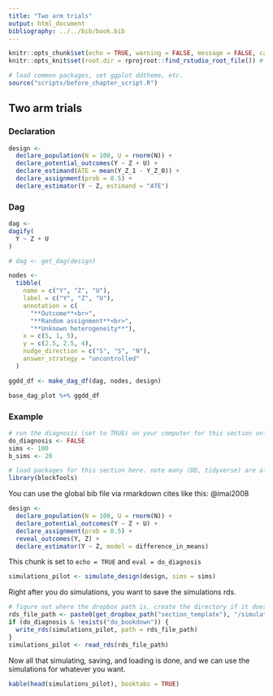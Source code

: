 ```yaml
---
title: "Two arm trials"
output: html_document
bibliography: ../../bib/book.bib 
---
```


<!-- note do_bookdown is set in index.rmd, so we know if you're running just this .Rmd or compiling the book-->
```r
knitr::opts_chunk$set(echo = TRUE, warning = FALSE, message = FALSE, cache = FALSE)
knitr::opts_knit$set(root.dir = rprojroot::find_rstudio_root_file()) # files are all relative to RStudio project home
```

```r
# load common packages, set ggplot ddtheme, etc.
source("scripts/before_chapter_script.R")
```

<!-- start post here, do not edit above -->

## Two arm trials

### Declaration

```r
design <-
  declare_population(N = 100, U = rnorm(N)) +
  declare_potential_outcomes(Y ~ Z + U) +
  declare_estimand(ATE = mean(Y_Z_1 - Y_Z_0)) +
  declare_assignment(prob = 0.5) +
  declare_estimator(Y ~ Z, estimand = "ATE")
```
### Dag

```r
dag <- 
dagify(
  Y ~ Z + U
)

# dag <- get_dag(design)

nodes <-
  tibble(
    name = c("Y", "Z", "U"),
    label = c("Y", "Z", "U"),
    annotation = c(
      "**Outcome**<br>",
      "**Random assignment**<br>",
      "**Unknown heterogeneity**"),
    x = c(5, 1, 5),
    y = c(2.5, 2.5, 4), 
    nudge_direction = c("S", "S", "N"),
    answer_strategy = "uncontrolled"
  )

ggdd_df <- make_dag_df(dag, nodes, design)

base_dag_plot %+% ggdd_df
```

### Example


<!-- make sure to rename the section title below -->

```r
# run the diagnosis (set to TRUE) on your computer for this section only before pushing to Github. no diagnosis will ever take place on github.
do_diagnosis <- FALSE
sims <- 100
b_sims <- 20
```

```r
# load packages for this section here. note many (DD, tidyverse) are already available, see scripts/package-list.R
library(blockTools)
```

You can use the global bib file via rmarkdown cites like this: @imai2008

```r
design <-
  declare_population(N = 100, U = rnorm(N)) +
  declare_potential_outcomes(Y ~ Z + U) +
  declare_assignment(prob = 0.5) +
  reveal_outcomes(Y, Z) +
  declare_estimator(Y ~ Z, model = difference_in_means)
```


This chunk is set to `echo = TRUE` and `eval = do_diagnosis`
```r
simulations_pilot <- simulate_design(design, sims = sims)
```

Right after you do simulations, you want to save the simulations rds. 

```r
# figure out where the dropbox path is, create the directory if it doesn't exist, and name the RDS file
rds_file_path <- paste0(get_dropbox_path("section_template"), "/simulations_pilot.RDS")
if (do_diagnosis & !exists("do_bookdown")) {
  write_rds(simulations_pilot, path = rds_file_path)
}
simulations_pilot <- read_rds(rds_file_path)
```

Now all that simulating, saving, and loading is done, and we can use the simulations for whatever you want.

```r
kable(head(simulations_pilot), booktabs = TRUE)
```

